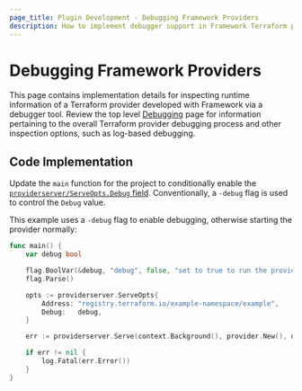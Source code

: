 ```yaml
---
page_title: Plugin Development - Debugging Framework Providers
description: How to implement debugger support in Framework Terraform providers.
---
```


# Debugging Framework Providers

This page contains implementation details for inspecting runtime information of a Terraform provider developed with Framework via a debugger tool. Review the top level [Debugging](/terraform/plugin/debugging) page for information pertaining to the overall Terraform provider debugging process and other inspection options, such as log-based debugging.

## Code Implementation

Update the `main` function for the project to conditionally enable the [`providerserver/ServeOpts.Debug` field](https://pkg.go.dev/github.com/hashicorp/terraform-plugin-framework/providerserver#ServeOpts.Debug). Conventionally, a `-debug` flag is used to control the `Debug` value.

This example uses a `-debug` flag to enable debugging, otherwise starting the provider normally:

```go
func main() {
	var debug bool

	flag.BoolVar(&debug, "debug", false, "set to true to run the provider with support for debuggers like delve")
	flag.Parse()

	opts := providerserver.ServeOpts{
		Address: "registry.terraform.io/example-namespace/example",
		Debug:   debug,
	}

	err := providerserver.Serve(context.Background(), provider.New(), opts)

	if err != nil {
		log.Fatal(err.Error())
	}
}
```
